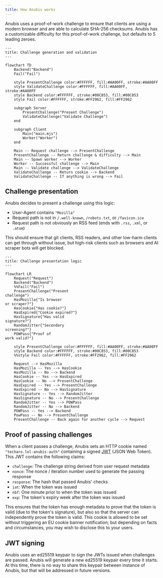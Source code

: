 ```yaml
---
title: How Anubis works
---
```


Anubis uses a proof-of-work challenge to ensure that clients are using a modern browser and are able to calculate SHA-256 checksums. Anubis has a customizable difficulty for this proof-of-work challenge, but defaults to 5 leading zeroes.

```mermaid
---
title: Challenge generation and validation
---

flowchart TD
    Backend("Backend")
    Fail("Fail")

    style PresentChallenge color:#FFFFFF, fill:#AA00FF, stroke:#AA00FF
    style ValidateChallenge color:#FFFFFF, fill:#AA00FF, stroke:#AA00FF
    style Backend color:#FFFFFF, stroke:#00C853, fill:#00C853
    style Fail color:#FFFFFF, stroke:#FF2962, fill:#FF2962

    subgraph Server
        PresentChallenge("Present Challenge")
        ValidateChallenge("Validate Challenge")
    end

    subgraph Client
        Main("main.mjs")
        Worker("Worker")
    end

    Main -- Request challenge --> PresentChallenge
    PresentChallenge -- Return challenge & difficulty --> Main
    Main -- Spawn worker --> Worker
    Worker -- Successful challenge --> Main
    Main -- Validate challenge --> ValidateChallenge
    ValidateChallenge -- Return cookie --> Backend
    ValidateChallenge -- If anything is wrong --> Fail
```

## Challenge presentation

Anubis decides to present a challenge using this logic:

- User-Agent contains `"Mozilla"`
- Request path is not in `/.well-known`, `/robots.txt`, or `/favicon.ico`
- Request path is not obviously an RSS feed (ends with `.rss`, `.xml`, or `.atom`)

This should ensure that git clients, RSS readers, and other low-harm clients can get through without issue, but high-risk clients such as browsers and AI scraper bots will get blocked.

```mermaid
---
title: Challenge presentation logic
---

flowchart LR
    Request("Request")
    Backend("Backend")
    %%Fail("Fail")
    PresentChallenge("Present
challenge")
    HasMozilla{"Is browser
or scraper?"}
    HasCookie{"Has cookie?"}
    HasExpired{"Cookie expired?"}
    HasSignature{"Has valid
signature?"}
    RandomJitter{"Secondary
screening?"}
    POWPass{"Proof of
work valid?"}

    style PresentChallenge color:#FFFFFF, fill:#AA00FF, stroke:#AA00FF
    style Backend color:#FFFFFF, stroke:#00C853, fill:#00C853
    %%style Fail color:#FFFFFF, stroke:#FF2962, fill:#FF2962

    Request --> HasMozilla
    HasMozilla -- Yes --> HasCookie
    HasMozilla -- No --> Backend
    HasCookie -- Yes --> HasExpired
    HasCookie -- No --> PresentChallenge
    HasExpired -- Yes --> PresentChallenge
    HasExpired -- No --> HasSignature
    HasSignature -- Yes --> RandomJitter
    HasSignature -- No --> PresentChallenge
    RandomJitter -- Yes --> POWPass
    RandomJitter -- No --> Backend
    POWPass -- Yes --> Backend
    PowPass -- No --> PresentChallenge
    PresentChallenge -- Back again for another cycle --> Request
```

## Proof of passing challenges

When a client passes a challenge, Anubis sets an HTTP cookie named `"techaro.lol-anubis-auth"` containing a signed [JWT](https://jwt.io/) (JSON Web Token). This JWT contains the following claims:

- `challenge`: The challenge string derived from user request metadata
- `nonce`: The nonce / iteration number used to generate the passing response
- `response`: The hash that passed Anubis' checks
- `iat`: When the token was issued
- `nbf`: One minute prior to when the token was issued
- `exp`: The token's expiry week after the token was issued

This ensures that the token has enough metadata to prove that the token is valid (due to the token's signature), but also so that the server can independently prove the token is valid. This cookie is allowed to be set without triggering an EU cookie banner notification; but depending on facts and circumstances, you may wish to disclose this to your users.

## JWT signing

Anubis uses an ed25519 keypair to sign the JWTs issued when challenges are passed. Anubis will generate a new ed25519 keypair every time it starts. At this time, there is no way to share this keypair between instance of Anubis, but that will be addressed in future versions.
